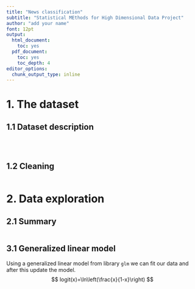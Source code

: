 ---
title: "News classification"
subtitle: "Statistical MEthods for High Dimensional Data Project"
author: "add your name"
font: 12pt
output:
  html_document: 
    toc: yes
  pdf_document: 
    toc: yes
    toc_depth: 4
editor_options: 
  chunk_output_type: inline
---

# 1. The dataset



## 1.1 Dataset description


 


```{r load data, warning=FALSE}

```



## 1.2 Cleaning


```{r clean NULL variables}

```


# 2. Data exploration

## 2.1 Summary


```{r summary of the data, echo=FALSE, message=FALSE, warning=FALSE, results="asis"}

```



## 3.1 Generalized linear model

Using a generalized linear model from library `glm` we can fit our data and after this update the model.
$$
logit(x)=\ln\left(\frac{x}{1-x}\right)
$$
\
```{r glm applied, warning=FALSE}
 
```
\
